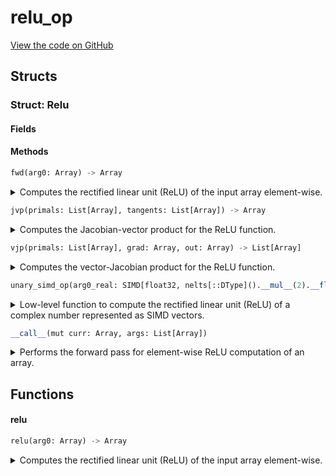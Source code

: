 # relu_op



[View the code on GitHub](https://github.com/endia-ai/Endia/tree/nightly/endia/functional/unary_ops/relu_op.mojo)

## Structs

### Struct: Relu





#### Fields

#### Methods

```python
fwd(arg0: Array) -> Array
```

<details>
<summary>Computes the rectified linear unit (ReLU) of the input array element-wise.</summary>

###### Args

- ``arg0``: ``Array``
  The input array.

###### Returns
- ``Array`` - An array containing the ReLU of each element in the input array.

**Examples:**
```python
a = Array([[1, 2], [3, 4]])
result = relu(a)
print(result)
```

**Note:**
This function supports:
- Automatic differentiation (forward and reverse modes).
- Complex valued arguments.


</details>

```python
jvp(primals: List[Array], tangents: List[Array]) -> Array
```

<details>
<summary>Computes the Jacobian-vector product for the ReLU function.</summary>

###### Args

- ``primals``: ``List[Array]``
  A list containing the primal input array.

- ``tangents``: ``List[Array]``
  A list containing the tangent vector.

###### Returns
- ``Array`` - The Jacobian-vector product for the ReLU function.

Implements forward-mode automatic differentiation for the ReLU function.

**Note:**
The Jacobian-vector product for ReLU is computed as ge_zero(x) * dx,
where x is the primal input and dx is the tangent vector.


</details>

```python
vjp(primals: List[Array], grad: Array, out: Array) -> List[Array]
```

<details>
<summary>Computes the vector-Jacobian product for the ReLU function.</summary>

###### Args

- ``primals``: ``List[Array]``
  A list containing the primal input array.

- ``grad``: ``Array``
  The gradient of the output with respect to some scalar function.

- ``out``: ``Array``
  The output of the forward pass (unused in this function).

###### Returns
- ``List[Array]`` - A list containing the gradient with respect to the input.

Implements reverse-mode automatic differentiation for the ReLU function.

**Note:**
The vector-Jacobian product for ReLU is computed as ge_zero(x) * grad,
where x is the primal input and grad is the incoming gradient.


</details>

```python
unary_simd_op(arg0_real: SIMD[float32, nelts[::DType]().__mul__(2).__floordiv__(2)], arg0_imag: SIMD[float32, nelts[::DType]().__mul__(2).__floordiv__(2)]) -> Tuple[SIMD[float32, nelts[::DType]().__mul__(2).__floordiv__(2)], SIMD[float32, nelts[::DType]().__mul__(2).__floordiv__(2)]]
```

<details>
<summary>Low-level function to compute the rectified linear unit (ReLU) of a complex number represented as SIMD vectors.</summary>

###### Args

- ``arg0_real``: ``SIMD[float32, nelts[::DType]().__mul__(2).__floordiv__(2)]``
  The real part of the complex number.

- ``arg0_imag``: ``SIMD[float32, nelts[::DType]().__mul__(2).__floordiv__(2)]``
  The imaginary part of the complex number.

###### Returns
- ``Tuple[SIMD[float32, nelts[::DType]().__mul__(2).__floordiv__(2)], SIMD[float32, nelts[::DType]().__mul__(2).__floordiv__(2)]]`` - The real and imaginary parts of the ReLU of the complex number as a tuple.


</details>

```python
__call__(mut curr: Array, args: List[Array])
```

<details>
<summary>Performs the forward pass for element-wise ReLU computation of an array.</summary>

###### Args

- ``curr``: ``Array``
  The current array to store the result (modified in-place).

- ``args``: ``List[Array]``
  A list containing the input array.

Computes the ReLU of each element in the input array and stores the result in the current array.
Initializes the current array if not already set up.

**Note:**
This function assumes that the shape and data of the args are already set up.
If the current array (curr) is not initialized, it computes the shape based on the input array and sets up the data accordingly.


</details>

## Functions

#### **relu**

```python
relu(arg0: Array) -> Array
```

<details>
<summary>Computes the rectified linear unit (ReLU) of the input array element-wise.</summary>

###### Args

- ``arg0``: ``Array``
  The input array.

###### Returns
- ``Array`` - An array containing the ReLU of each element in the input array.

**Examples:**
```python
a = Array([[1, 2], [3, 4]])
result = relu(a)
print(result)
```

**Note:**
This function supports:
- Automatic differentiation (forward and reverse modes).
- Complex valued arguments.


</details>

